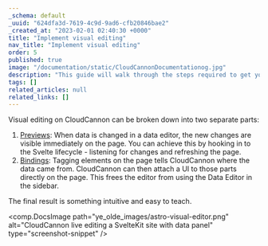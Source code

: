```yaml
---
_schema: default
_uuid: "624dfa3d-7619-4c9d-9ad6-cfb20846bae2"
_created_at: "2023-02-01 02:40:30 +0000"
title: "Implement visual editing"
nav_title: "Implement visual editing"
order: 5
published: true
image: "/documentation/static/CloudCannonDocumentationog.jpg"
description: "This guide will walk through the steps required to get your SvelteKit site built, editable and live on CloudCannon."
tags: []
related_articles: null
related_links: []
---
```


Visual editing on CloudCannon can be broken down into two separate parts:

1. [Previews](/documentation/articles/live-editing-with-svelte)\: When data is changed in a data editor, the new changes are visible immediately on the page. You can achieve this by hooking in to the Svelte lifecycle - listening for changes and refreshing the page.
2. [Bindings](/documentation/articles/what-are-visual-data-bindings/)\: Tagging elements on the page tells CloudCannon where the data came from. CloudCannon can then attach a UI to those parts directly on the page. This frees the editor from using the Data Editor in the sidebar.

The final result is something intuitive and easy to teach.

<comp.DocsImage path="ye_olde_images/astro-visual-editor.png" alt="CloudCannon live editing a SvelteKit site with data panel" type="screenshot-snippet" />
